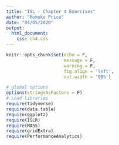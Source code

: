 ```yaml
---
title: "ISL - Chapter 4 Exercises"
author: "Momoko Price"
date: "04/05/2020"
output: 
  html_document:
    css: ch4.css
---
```


```r
knitr::opts_chunk$set(echo = F, 
                      message = F, 
                      warning = F,
                      fig.align = 'left',
                      out.width = '80%')

# global options
options(stringsAsFactors = F)
# Load libraries
require(tidyverse)
require(data.table)
require(ggplot2)
require(ISLR)
require(MASS)
require(gridExtra)
require(PerformanceAnalytics)
```

